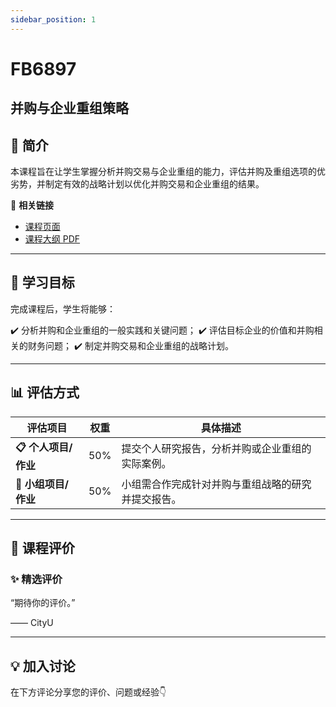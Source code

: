 ```yaml
---
sidebar_position: 1
---
```


# FB6897
## 并购与企业重组策略

## **📘 简介**
本课程旨在让学生掌握分析并购交易与企业重组的能力，评估并购及重组选项的优劣势，并制定有效的战略计划以优化并购交易和企业重组的结果。

🔗 **相关链接**
- [课程页面](https://www.cityu.edu.hk/catalogue/pg/202425/course/FB6897.htm)
- [课程大纲 PDF](https://www.cityu.edu.hk/catalogue/pg/202425/course/FB6897.pdf)

---

## **🎯 学习目标**

完成课程后，学生将能够：

✔️ 分析并购和企业重组的一般实践和关键问题；
✔️ 评估目标企业的价值和并购相关的财务问题；
✔️ 制定并购交易和企业重组的战略计划。

---

## **📊 评估方式**

| **评估项目**               | **权重** | **具体描述**                                                                                     |
|---------------------------|---------|-----------------------------------------------------------------------------------------------|
| **📋 个人项目/作业**        | 50%     | 提交个人研究报告，分析并购或企业重组的实际案例。                                                |
| **📝 小组项目/作业**        | 50%     | 小组需合作完成针对并购与重组战略的研究并提交报告。                                               |

---

## **💬 课程评价**

### ✨ **精选评价**
<div className={commentStyles.commentBox}>
    <p className={commentStyles.commentText}>
        “期待你的评价。”
    </p>
    <p className={commentStyles.commentAuthor}>—— CityU</p>
</div>

---

## **💡 加入讨论**

在下方评论分享您的评价、问题或经验👇
<Utterances />